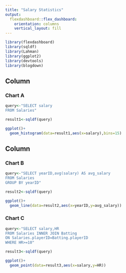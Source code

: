 ```yaml
---
title: "Salary Statistics"
output: 
  flexdashboard::flex_dashboard:
    orientation: columns
    vertical_layout: fill
---
```


```r
library(flexdashboard)
library(sqldf)
library(Lahman)
library(ggplot2)
library(devtools)
library(blogdown)
```

Column {data-width=650}
-----------------------------------------------------------------------

### Chart A

```r
query<-"SELECT salary
FROM Salaries"

result1<-sqldf(query)

ggplot()+
  geom_histogram(data=result1,aes(x=salary),bins=15)
```

Column {data-width=350}
-----------------------------------------------------------------------

### Chart B

```r
query<-"SELECT yearID,avg(salary) AS avg_salary
FROM Salaries
GROUP BY yearID"

result2<-sqldf(query)

ggplot()+
  geom_line(data=result2,aes(x=yearID,y=avg_salary))
```

### Chart C

```r
query<-"SELECT salary,HR
FROM Salaries INNER JOIN Batting
ON Salaries.playerID=Batting.playerID
WHERE HR>=10"

result3<-sqldf(query)

ggplot()+
  geom_point(data=result3,aes(x=salary,y=HR))
```

